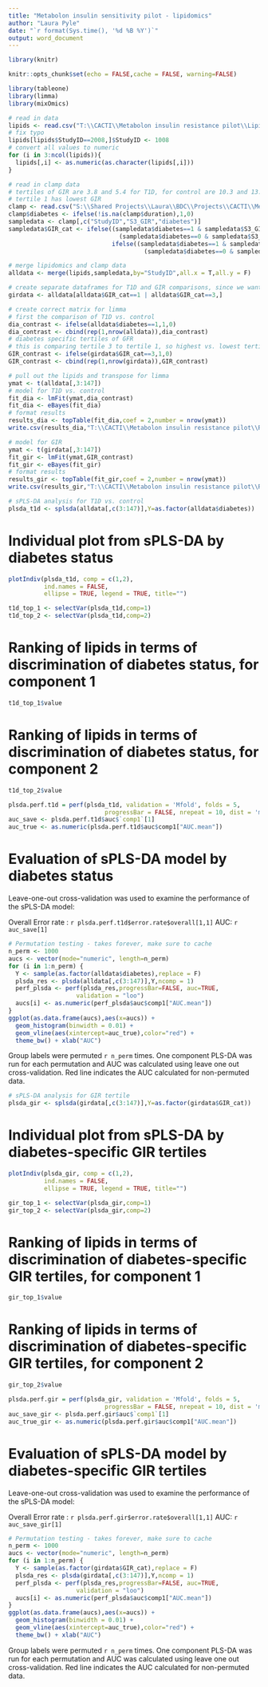 ```yaml
---
title: "Metabolon insulin sensitivity pilot - lipidomics"
author: "Laura Pyle"
date: "`r format(Sys.time(), '%d %B %Y')`"
output: word_document
---
```


```r
library(knitr)

knitr::opts_chunk$set(echo = FALSE,cache = FALSE, warning=FALSE)

library(tableone)
library(limma)
library(mixOmics)

# read in data
lipids <- read.csv("T:\\CACTI\\Metabolon insulin resistance pilot\\Lipidomics\\Data_raw\\Lipidomics_Cleaning_Final_combined.csv")
# fix typo
lipids[lipids$StudyID==2008,]$StudyID <- 1008
# convert all values to numeric
for (i in 3:ncol(lipids)){
  lipids[,i] <- as.numeric(as.character(lipids[,i]))
}

# read in clamp data
# tertiles of GIR are 3.8 and 5.4 for T1D, for control are 10.3 and 13.67
# tertile 1 has lowest GIR
clamp <- read.csv("S:\\Shared Projects\\Laura\\BDC\\Projects\\CACTI\\Metabolon insulin resistance pilot\\Lipidomics\\Data_raw\\QClampHormones_All Dataset.csv")
clamp$diabetes <- ifelse(!is.na(clamp$duration),1,0)
sampledata <- clamp[,c("StudyID","S3_GIR","diabetes")]
sampledata$GIR_cat <- ifelse((sampledata$diabetes==1 & sampledata$S3_GIR<3.8) |
                               (sampledata$diabetes==0 & sampledata$S3_GIR<10.3),1,
                             ifelse((sampledata$diabetes==1 & sampledata$S3_GIR<5.4) |
                                      (sampledata$diabetes==0 & sampledata$S3_GIR<13.67),2,3))

# merge lipidomics and clamp data
alldata <- merge(lipids,sampledata,by="StudyID",all.x = T,all.y = F)

# create separate dataframes for T1D and GIR comparisons, since we want to get rid of GIRcat=2
girdata <- alldata[alldata$GIR_cat==1 | alldata$GIR_cat==3,]

# create correct matrix for limma
# first the comparison of T1D vs. control
dia_contrast <- ifelse(alldata$diabetes==1,1,0)
dia_contrast <- cbind(rep(1,nrow(alldata)),dia_contrast)
# diabetes specific tertiles of GFR
# this is comparing tertile 3 to tertile 1, so highest vs. lowest tertile
GIR_contrast <- ifelse(girdata$GIR_cat==3,1,0)
GIR_contrast <- cbind(rep(1,nrow(girdata)),GIR_contrast)

# pull out the lipids and transpose for limma
ymat <- t(alldata[,3:147])
# model for T1D vs. control
fit_dia <- lmFit(ymat,dia_contrast)
fit_dia <- eBayes(fit_dia)
# format results
results_dia <- topTable(fit_dia,coef = 2,number = nrow(ymat))
write.csv(results_dia,"T:\\CACTI\\Metabolon insulin resistance pilot\\Reports\\lipidomics_T1D.csv")

# model for GIR
ymat <- t(girdata[,3:147])
fit_gir <- lmFit(ymat,GIR_contrast)
fit_gir <- eBayes(fit_gir)
# format results
results_gir <- topTable(fit_gir,coef = 2,number = nrow(ymat))
write.csv(results_gir,"T:\\CACTI\\Metabolon insulin resistance pilot\\Reports\\lipidomics_gir.csv")

# sPLS-DA analysis for T1D vs. control
plsda_t1d <- splsda(alldata[,c(3:147)],Y=as.factor(alldata$diabetes))
```

# Individual plot from sPLS-DA by diabetes status

```r
plotIndiv(plsda_t1d, comp = c(1,2),
          ind.names = FALSE, 
          ellipse = TRUE, legend = TRUE, title="")
```


```r
t1d_top_1 <- selectVar(plsda_t1d,comp=1)
t1d_top_2 <- selectVar(plsda_t1d,comp=2)
```

# Ranking of lipids in terms of discrimination of diabetes status, for component 1

```r
t1d_top_1$value
```

# Ranking of lipids in terms of discrimination of diabetes status, for component 2

```r
t1d_top_2$value
```


```r
plsda.perf.t1d = perf(plsda_t1d, validation = 'Mfold', folds = 5, 
                           progressBar = FALSE, nrepeat = 10, dist = 'max.dist',auc=TRUE)
auc_save <- plsda.perf.t1d$auc$`comp1`[1]    
auc_true <- as.numeric(plsda.perf.t1d$auc$comp1["AUC.mean"])
```

# Evaluation of sPLS-DA model by diabetes status

Leave-one-out cross-validation was used to examine the performance of the sPLS-DA model: 

 Overall Error rate : `r plsda.perf.t1d$error.rate$overall[1,1]`
 AUC: `r auc_save[1]`


```r
# Permutation testing - takes forever, make sure to cache
n_perm <- 1000
aucs <- vector(mode="numeric", length=n_perm)
for (i in 1:n_perm) {
  Y <- sample(as.factor(alldata$diabetes),replace = F)
  plsda_res <- plsda(alldata[,c(3:147)],Y,ncomp = 1)
  perf_plsda <- perf(plsda_res,progressBar=FALSE, auc=TRUE,
                   validation = "loo")
  aucs[i] <- as.numeric(perf_plsda$auc$comp1["AUC.mean"])
}
ggplot(as.data.frame(aucs),aes(x=aucs)) + 
  geom_histogram(binwidth = 0.01) + 
  geom_vline(aes(xintercept=auc_true),color="red") + 
  theme_bw() + xlab("AUC")
```

Group labels were permuted `r n_perm` times. One component PLS-DA was run for each permutation and AUC was calculated using leave one out cross-validation. Red line indicates the AUC calculated for non-permuted data.


```r
# sPLS-DA analysis for GIR tertile
plsda_gir <- splsda(girdata[,c(3:147)],Y=as.factor(girdata$GIR_cat))
```

# Individual plot from sPLS-DA by diabetes-specific GIR tertiles

```r
plotIndiv(plsda_gir, comp = c(1,2),
          ind.names = FALSE, 
          ellipse = TRUE, legend = TRUE, title="")
```


```r
gir_top_1 <- selectVar(plsda_gir,comp=1)
gir_top_2 <- selectVar(plsda_gir,comp=2)
```

# Ranking of lipids in terms of discrimination of diabetes-specific GIR tertiles, for component 1

```r
gir_top_1$value
```

# Ranking of lipids in terms of discrimination of diabetes-specific GIR tertiles, for component 2

```r
gir_top_2$value
```

```r
plsda.perf.gir = perf(plsda_gir, validation = 'Mfold', folds = 5, 
                           progressBar = FALSE, nrepeat = 10, dist = 'max.dist',auc=TRUE)
auc_save_gir <- plsda.perf.gir$auc$`comp1`[1]    
auc_true_gir <- as.numeric(plsda.perf.gir$auc$comp1["AUC.mean"])
```

# Evaluation of sPLS-DA model by diabetes-specific GIR tertiles

Leave-one-out cross-validation was used to examine the performance of the sPLS-DA model: 

 Overall Error rate : `r plsda.perf.gir$error.rate$overall[1,1]`
 AUC: `r auc_save_gir[1]`

```r
# Permutation testing - takes forever, make sure to cache
n_perm <- 1000
aucs <- vector(mode="numeric", length=n_perm)
for (i in 1:n_perm) {
  Y <- sample(as.factor(girdata$GIR_cat),replace = F)
  plsda_res <- plsda(girdata[,c(3:147)],Y,ncomp = 1)
  perf_plsda <- perf(plsda_res,progressBar=FALSE, auc=TRUE,
                   validation = "loo")
  aucs[i] <- as.numeric(perf_plsda$auc$comp1["AUC.mean"])
}
ggplot(as.data.frame(aucs),aes(x=aucs)) + 
  geom_histogram(binwidth = 0.01) + 
  geom_vline(aes(xintercept=auc_true),color="red") + 
  theme_bw() + xlab("AUC")
```

Group labels were permuted `r n_perm` times. One component PLS-DA was run for each permutation and AUC was calculated using leave one out cross-validation. Red line indicates the AUC calculated for non-permuted data.


